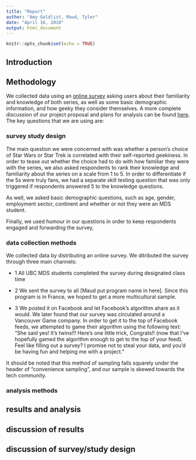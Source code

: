 ```yaml
---
title: "Report"
author: "Amy Goldlist, Maud, Tyler"
date: "April 16, 2018"
output: html_document
---
```


```r
knitr::opts_chunk$set(echo = TRUE)
```

## Introduction

## Methodology

We collected data using an [online survey](https://goo.gl/forms/Jb3pCN6GVhqziVvt1) asking users about their familiarity and knowledge of both series, as well as some basic demographic information, and how geeky they consider themselves. A more complete discussion of our project proposal and plans for analysis can be found [here](../proposal.md).  The key questions that we are using are:

### survey study design

The main question we were concerned with was whether a person's choice of Star Wars or Star Trek is correlated with their self-reported geekiness.  In order to tease out whether the choice had to do with how familiar they were with the series, we also asked respondents to rank their knowledge and familiarity about the series on a scale from 1 to 5.  In order to differentiate if the 5s were truly fans, we had a separate skill testing question that was only triggered if respondents answered 5 to the knowledge questions.

As well, we asked basic demographic questions, such as age, gender, employment sector, continent and whether or not they were an MDS student.

Finally, we used humour in our questions in order to keep respondents engaged and forwarding the survey, 


### data collection methods

We collected data by distributing an online survey.  We ditributed the survey through three main channels:

- 1 All UBC MDS students completed the survey during designated class time

- 2 We sent the survey to all [Maud put program name in here].  Since this program is in France, we hoped to get a more multicultural sample.

- 3 We posted it on Facebook and let Facebook's algorithm ahare as it would.  We later found that our survey was circulated around a Vancouver Game company.  In order to get it to the top of Facebook feeds, we attempted to game their algorithm using the following text: "She said yes! It's twins!!! Here's one little trick, Congrats!! (now that I've hopefully gamed the algorithm enough to get to the top of your feed). Feel like filling out a survey? I promise not to steal your data, and you'd be having fun and helping me with a project."  

It should be noted that this method of sampling falls squarely under the header of "convenience sampling", and our sample is skewed towards the tech community.  

### analysis methods

## results and analysis

## discussion of  results

## discussion of  survey/study design